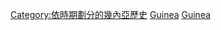 [[Category:依時期劃分的幾內亞歷史|Category:依時期劃分的幾內亞歷史]]
[[Category:各年份各國|Guinea]]
[[Category:依年份劃分的非洲|Guinea]]